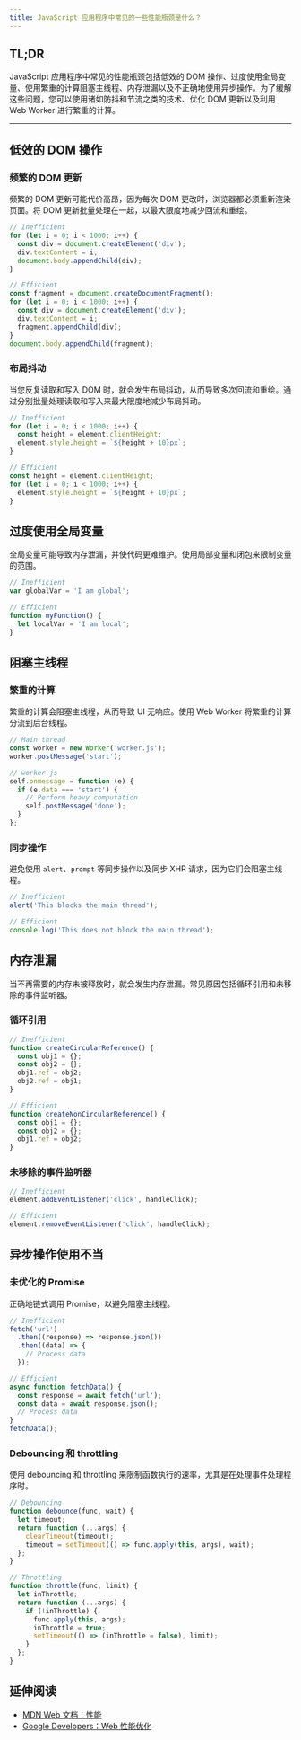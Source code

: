 ```yaml
---
title: JavaScript 应用程序中常见的一些性能瓶颈是什么？
---
```


## TL;DR

JavaScript 应用程序中常见的性能瓶颈包括低效的 DOM 操作、过度使用全局变量、使用繁重的计算阻塞主线程、内存泄漏以及不正确地使用异步操作。为了缓解这些问题，您可以使用诸如防抖和节流之类的技术、优化 DOM 更新以及利用 Web Worker 进行繁重的计算。

***

## 低效的 DOM 操作

### 频繁的 DOM 更新

频繁的 DOM 更新可能代价高昂，因为每次 DOM 更改时，浏览器都必须重新渲染页面。将 DOM 更新批量处理在一起，以最大限度地减少回流和重绘。

```js
// Inefficient
for (let i = 0; i < 1000; i++) {
  const div = document.createElement('div');
  div.textContent = i;
  document.body.appendChild(div);
}

// Efficient
const fragment = document.createDocumentFragment();
for (let i = 0; i < 1000; i++) {
  const div = document.createElement('div');
  div.textContent = i;
  fragment.appendChild(div);
}
document.body.appendChild(fragment);
```

### 布局抖动

当您反复读取和写入 DOM 时，就会发生布局抖动，从而导致多次回流和重绘。通过分别批量处理读取和写入来最大限度地减少布局抖动。

```js
// Inefficient
for (let i = 0; i < 1000; i++) {
  const height = element.clientHeight;
  element.style.height = `${height + 10}px`;
}

// Efficient
const height = element.clientHeight;
for (let i = 0; i < 1000; i++) {
  element.style.height = `${height + 10}px`;
}
```

## 过度使用全局变量

全局变量可能导致内存泄漏，并使代码更难维护。使用局部变量和闭包来限制变量的范围。

```js
// Inefficient
var globalVar = 'I am global';

// Efficient
function myFunction() {
  let localVar = 'I am local';
}
```

## 阻塞主线程

### 繁重的计算

繁重的计算会阻塞主线程，从而导致 UI 无响应。使用 Web Worker 将繁重的计算分流到后台线程。

```js
// Main thread
const worker = new Worker('worker.js');
worker.postMessage('start');

// worker.js
self.onmessage = function (e) {
  if (e.data === 'start') {
    // Perform heavy computation
    self.postMessage('done');
  }
};
```

### 同步操作

避免使用 `alert`、`prompt` 等同步操作以及同步 XHR 请求，因为它们会阻塞主线程。

```js
// Inefficient
alert('This blocks the main thread');

// Efficient
console.log('This does not block the main thread');
```

## 内存泄漏

当不再需要的内存未被释放时，就会发生内存泄漏。常见原因包括循环引用和未移除的事件监听器。

### 循环引用

```js
// Inefficient
function createCircularReference() {
  const obj1 = {};
  const obj2 = {};
  obj1.ref = obj2;
  obj2.ref = obj1;
}

// Efficient
function createNonCircularReference() {
  const obj1 = {};
  const obj2 = {};
  obj1.ref = obj2;
}
```

### 未移除的事件监听器

```js
// Inefficient
element.addEventListener('click', handleClick);

// Efficient
element.removeEventListener('click', handleClick);
```

## 异步操作使用不当

### 未优化的 Promise

正确地链式调用 Promise，以避免阻塞主线程。

```js
// Inefficient
fetch('url')
  .then((response) => response.json())
  .then((data) => {
    // Process data
  });

// Efficient
async function fetchData() {
  const response = await fetch('url');
  const data = await response.json();
  // Process data
}
fetchData();
```

### Debouncing 和 throttling

使用 debouncing 和 throttling 来限制函数执行的速率，尤其是在处理事件处理程序时。

```js
// Debouncing
function debounce(func, wait) {
  let timeout;
  return function (...args) {
    clearTimeout(timeout);
    timeout = setTimeout(() => func.apply(this, args), wait);
  };
}

// Throttling
function throttle(func, limit) {
  let inThrottle;
  return function (...args) {
    if (!inThrottle) {
      func.apply(this, args);
      inThrottle = true;
      setTimeout(() => (inThrottle = false), limit);
    }
  };
}
```

## 延伸阅读

* [MDN Web 文档：性能](https://developer.mozilla.org/zh-CN/docs/Web/Performance)
* [Google Developers：Web 性能优化](https://developers.google.com/web/fundamentals/performance)
